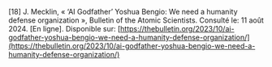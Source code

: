 \[18\]		J. Mecklin, « ‘AI Godfather’ Yoshua Bengio: We need a humanity defense organization », Bulletin of the Atomic Scientists. Consulté le: 11 août 2024\. \[En ligne\]. Disponible sur: [https://thebulletin.org/2023/10/ai-godfather-yoshua-bengio-we-need-a-humanity-defense-organization/](https://thebulletin.org/2023/10/ai-godfather-yoshua-bengio-we-need-a-humanity-defense-organization/)